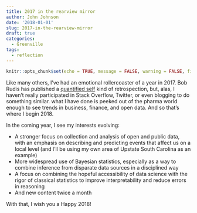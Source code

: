 ```yaml
---
title: 2017 in the rearview mirror
author: John Johnson
date: '2018-01-01'
slug: 2017-in-the-rearview-mirror
draft: true
categories:
  - Greenville
tags:
  - reflection
---
```


```r
knitr::opts_chunk$set(echo = TRUE, message = FALSE, warning = FALSE, fig.width=10)
```



Like many others, I've had an emotional rollercoaster of a year in 2017. Bob Rudis has published a [quantified self](https://rud.is/b/2017/12/29/2017-quantified-in-r/) kind of retrospection, but, alas, I haven't really participated in Stack Overflow, Twitter, or even blogging to do something similar. what I have done is peeked out of the pharma world enough to see trends in business, finance, and open data. And so that's where I begin 2018.

In the coming year, I see my interests evolving:

 * A stronger focus on collection and analysis of open and public data, with an emphasis on describing and predicting events that affect us on a local level (and I'll be using my own area of Upstate South Carolina as an example)
 * More widespread use of Bayesian statistics, especially as a way to combine inference from disparate data sources in a disciplined way
 * A focus on combining the hopeful accessibility of data science with the rigor of classical statistics to improve interpretability and reduce errors in reasoning
 * And new content twice a month
 
With that, I wish you a Happy 2018!

